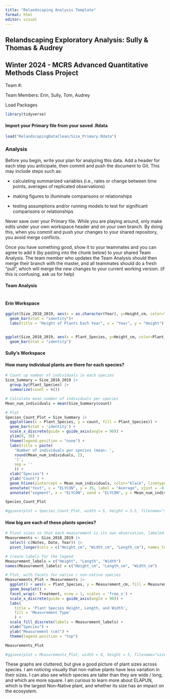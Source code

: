 ```yaml
---
title: "Relandscaping Analysis Template"
format: html
editor: visual
---
```


## Relandscaping Exploratory Analysis: Sully & Thomas & Audrey

## Winter 2024 - MCRS Advanced Quantitative Methods Class Project

Team #:

Team Members: Erin, Sully, Tom, Audrey

Load Packages

```r
library(tidyverse)
```

#### Import your Primary file from your saved .Rdata

```r
load("RelandscapingDataClean/Size_Primary.Rdata")
```

### Analysis

Before you begin, write your plan for analyzing this data. Add a header for each step you anticipate, then commit and push the document to Git. This may include steps such as:

-   calculating summarized variables (i.e., rates or change between time points, averages of replicated observations)

-   making figures to illuminate comparisons or relationships

-   testing assumptions and/or running models to test for significant comparisons or relationships

Never save over your Primary file. While you are playing around, only make edits under your own workspace header and on your own branch. By doing this, when you commit and push your changes to your shared repository, you avoid merge conflicts.

Once you have something good, show it to your teammates and you can agree to add it (by pasting into the chunk below) to your shared Team Analysis. The team member who updates the Team Analysis should then merge their branch with the master, and all teammates should do a fresh "pull", which will merge the new changes to your current working version. (if this is confusing, ask us for help)

#### Team Analysis

```r

```

#### Erin Workspace

```r
ggplot(Size_2018_2019, aes(x = as.character(Year), y=Height_cm, color=Treatment, fill = Treatment)) + 
  geom_bar(stat = "identity")+
  labs(title = "Height of Plants Each Year", x = "Year", y = "Height")


ggplot(Size_2018_2019, aes(x = Plant_Species, y=Height_cm, color=Plant_Species, fill = Plant_Species)) + 
  geom_bar(stat = "identity")

```

#### Sully's Workspace

#### How many individual plants are there for each species?

```r
# Count up number of individuals in each species
Size_Summary = Size_2018_2019 |> 
  group_by(Plant_Species) |> 
  summarize(count = n())

# Calculate mean number of individuals per species 
Mean_num_individuals = mean(Size_Summary$count)

# Plot 
Species_Count_Plot = Size_Summary |>
  ggplot(aes(x = Plant_Species, y = count, fill = Plant_Species)) + 
  geom_bar(stat = 'identity') + 
  scale_x_discrete(guide = guide_axis(angle = 90)) +
  ylim(0, 38) +
  theme(legend.position = "none") + 
  labs(title = paste(
    'Number of individuals per species (mean: ',
    round(Mean_num_individuals, 2),
    ')',
    sep = '' 
    )) + 
  xlab("Species") + 
  ylab("Count") +
  geom_hline(yintercept = Mean_num_individuals, color="black", linetype="dashed") +
  annotate("text", x = "ELYCON", y = 35, label = "Average", vjust = -0.5, color="maroon") + 
  annotate("segment", x = "ELYCON", xend = "ELYCON", y = Mean_num_individuals, yend = 35, color = "maroon")

Species_Count_Plot

#ggsave(plot = Species_Count_Plot, width = 5, height = 3.5, filename="size-eda-species-count-plot.jpg")


```

#### How big are each of these plants species?

```r
# Pivot sizes so that each measurement is its own observation, labeled with height, length or width as is appropriate
Measurements <- Size_2018_2019 |> 
  select(-c(Notes, Date, Year)) |>
  pivot_longer(cols = c("Height_cm", "Width_cm", "Length_cm"), names_to = "Measurement_Type", values_to = "Measurement_cm")

# Create labels for the legend 
Measurement_labels = c("Height", "Length", "Width")
names(Measurement_labels) = c("Height_cm", "Length_cm", "Width_cm")

# Plot, with facets for native / non-native species
Measurements_Plot = Measurements |> 
  ggplot() + aes(x = Plant_Species, y = Measurement_cm, fill = Measurement_Type) + 
  geom_boxplot() + 
  facet_wrap(~ Treatment, nrow = 1, scales = 'free_x') + 
  scale_x_discrete(guide = guide_axis(angle = 90)) +
  labs(
    title = 'Plant Species Height, Length, and Width',
    fill = 'Measurement Type'
    ) + 
  scale_fill_discrete(labels = Measurement_labels) +
  xlab("Species") + 
  ylab("Measurement (cm)") + 
  theme(legend.position = "top")

Measurements_Plot

#ggsave(plot = Measurements_Plot, width = 8, height = 5, filename="size-eda-measurements-plot.jpg")

```

These graphs are cluttered, but give a good picture of plant sizes across species. I am noticing visually that non-native plants have less variation in their sizes. I can also see which species are taller than they are wide / long, and which are more square. I am curious to learn more about ELAPUN, which is the largest Non-Native plant, and whether its size has an impact on the ecosystem.
